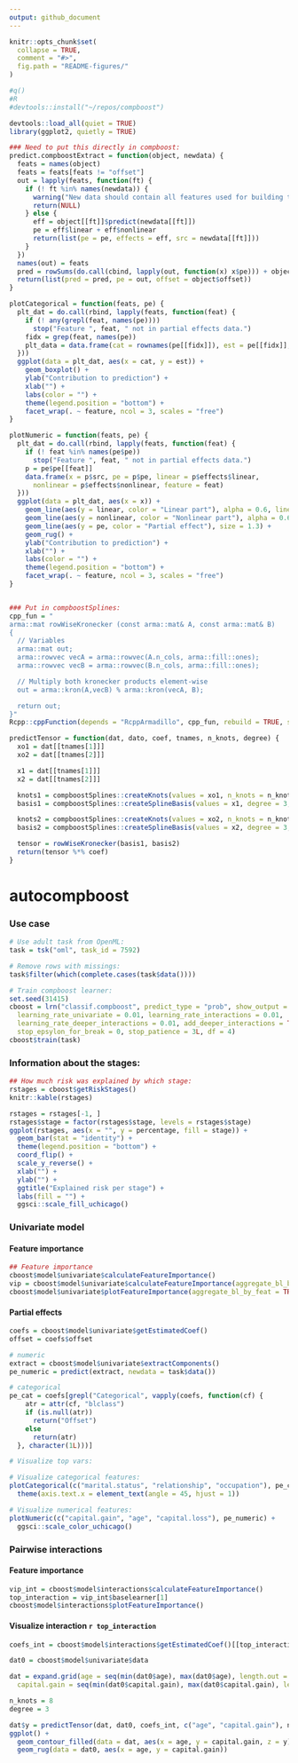 ```yaml
---
output: github_document
---
```


<!-- README.md is generated from README.Rmd. Please edit that file -->

```r
knitr::opts_chunk$set(
  collapse = TRUE,
  comment = "#>",
  fig.path = "README-figures/"
)

#q()
#R
#devtools::install("~/repos/compboost")

devtools::load_all(quiet = TRUE)
library(ggplot2, quietly = TRUE)

### Need to put this directly in compboost:
predict.compboostExtract = function(object, newdata) {
  feats = names(object)
  feats = feats[feats != "offset"]
  out = lapply(feats, function(ft) {
    if (! ft %in% names(newdata)) {
      warning("New data should contain all features used for building the model! Feature ", ft, " is missing.")
      return(NULL)
    } else {
      eff = object[[ft]]$predict(newdata[[ft]])
      pe = eff$linear + eff$nonlinear
      return(list(pe = pe, effects = eff, src = newdata[[ft]]))
    }
  })
  names(out) = feats
  pred = rowSums(do.call(cbind, lapply(out, function(x) x$pe))) + object$offset
  return(list(pred = pred, pe = out, offset = object$offset))
}

plotCategorical = function(feats, pe) {
  plt_dat = do.call(rbind, lapply(feats, function(feat) {
    if (! any(grepl(feat, names(pe))))
      stop("Feature ", feat, " not in partial effects data.")
    fidx = grep(feat, names(pe))
    plt_data = data.frame(cat = rownames(pe[[fidx]]), est = pe[[fidx]], feature = feat)
  }))
  ggplot(data = plt_dat, aes(x = cat, y = est)) +
    geom_boxplot() +
    ylab("Contribution to prediction") +
    xlab("") +
    labs(color = "") +
    theme(legend.position = "bottom") +
    facet_wrap(. ~ feature, ncol = 3, scales = "free")
}

plotNumeric = function(feats, pe) {
  plt_dat = do.call(rbind, lapply(feats, function(feat) {
    if (! feat %in% names(pe$pe))
      stop("Feature ", feat, " not in partial effects data.")
    p = pe$pe[[feat]]
    data.frame(x = p$src, pe = p$pe, linear = p$effects$linear,
      nonlinear = p$effects$nonlinear, feature = feat)
  }))
  ggplot(data = plt_dat, aes(x = x)) +
    geom_line(aes(y = linear, color = "Linear part"), alpha = 0.6, linetype = "dashed") +
    geom_line(aes(y = nonlinear, color = "Nonlinear part"), alpha = 0.6, linetype = "dashed") +
    geom_line(aes(y = pe, color = "Partial effect"), size = 1.3) +
    geom_rug() +
    ylab("Contribution to prediction") +
    xlab("") +
    labs(color = "") +
    theme(legend.position = "bottom") +
    facet_wrap(. ~ feature, ncol = 3, scales = "free")
}


### Put in compboostSplines:
cpp_fun = "
arma::mat rowWiseKronecker (const arma::mat& A, const arma::mat& B)
{
  // Variables
  arma::mat out;
  arma::rowvec vecA = arma::rowvec(A.n_cols, arma::fill::ones);
  arma::rowvec vecB = arma::rowvec(B.n_cols, arma::fill::ones);

  // Multiply both kronecker products element-wise
  out = arma::kron(A,vecB) % arma::kron(vecA, B);

  return out;
}"
Rcpp::cppFunction(depends = "RcppArmadillo", cpp_fun, rebuild = TRUE, showOutput = FALSE)

predictTensor = function(dat, dato, coef, tnames, n_knots, degree) {
  xo1 = dat[[tnames[1]]]
  xo2 = dat[[tnames[2]]]

  x1 = dat[[tnames[1]]]
  x2 = dat[[tnames[2]]]

  knots1 = compboostSplines::createKnots(values = xo1, n_knots = n_knots, degree = degree)
  basis1 = compboostSplines::createSplineBasis(values = x1, degree = 3, knots = knots1)

  knots2 = compboostSplines::createKnots(values = xo2, n_knots = n_knots, degree = degree)
  basis2 = compboostSplines::createSplineBasis(values = x2, degree = 3, knots = knots2)

  tensor = rowWiseKronecker(basis1, basis2)
  return(tensor %*% coef)
}
```

# autocompboost

### Use case

```r
# Use adult task from OpenML:
task = tsk("oml", task_id = 7592)

# Remove rows with missings:
task$filter(which(complete.cases(task$data())))

# Train compboost learner:
set.seed(31415)
cboost = lrn("classif.compboost", predict_type = "prob", show_output = TRUE,
  learning_rate_univariate = 0.01, learning_rate_interactions = 0.01,
  learning_rate_deeper_interactions = 0.01, add_deeper_interactions = TRUE,
  stop_epsylon_for_break = 0, stop_patience = 3L, df = 4)
cboost$train(task)

```

### Information about the stages:

```r
## How much risk was explained by which stage:
rstages = cboost$getRiskStages()
knitr::kable(rstages)

rstages = rstages[-1, ]
rstages$stage = factor(rstages$stage, levels = rstages$stage)
ggplot(rstages, aes(x = "", y = percentage, fill = stage)) +
  geom_bar(stat = "identity") +
  theme(legend.position = "bottom") +
  coord_flip() +
  scale_y_reverse() +
  xlab("") +
  ylab("") +
  ggtitle("Explained risk per stage") +
  labs(fill = "") +
  ggsci::scale_fill_uchicago()
```

### Univariate model

#### Feature importance

```r
## Feature importance
cboost$model$univariate$calculateFeatureImportance()
vip = cboost$model$univariate$calculateFeatureImportance(aggregate_bl_by_feat = TRUE)
cboost$model$univariate$plotFeatureImportance(aggregate_bl_by_feat = TRUE)
```

#### Partial effects

```r
coefs = cboost$model$univariate$getEstimatedCoef()
offset = coefs$offset

# numeric
extract = cboost$model$univariate$extractComponents()
pe_numeric = predict(extract, newdata = task$data())

# categorical
pe_cat = coefs[grepl("Categorical", vapply(coefs, function(cf) {
    atr = attr(cf, "blclass")
    if (is.null(atr))
      return("Offset")
    else
      return(atr)
  }, character(1L)))]

# Visualize top vars:

# Visualize categorical features:
plotCategorical(c("marital.status", "relationship", "occupation"), pe_cat) +
  theme(axis.text.x = element_text(angle = 45, hjust = 1))

# Visualize numerical features:
plotNumeric(c("capital.gain", "age", "capital.loss"), pe_numeric) +
  ggsci::scale_color_uchicago()
```

### Pairwise interactions


#### Feature importance

```r
vip_int = cboost$model$interactions$calculateFeatureImportance()
top_interaction = vip_int$baselearner[1]
cboost$model$interactions$plotFeatureImportance()
```

#### Visualize interaction `r top_interaction`

```r
coefs_int = cboost$model$interactions$getEstimatedCoef()[[top_interaction]]

dat0 = cboost$model$univariate$data

dat = expand.grid(age = seq(min(dat0$age), max(dat0$age), length.out = 100),
  capital.gain = seq(min(dat0$capital.gain), max(dat0$capital.gain), length.out = 100))

n_knots = 8
degree = 3

dat$y = predictTensor(dat, dat0, coefs_int, c("age", "capital.gain"), n_knots, degree)
ggplot() +
  geom_contour_filled(data = dat, aes(x = age, y = capital.gain, z = y), bins = 15) +
  geom_rug(data = dat0, aes(x = age, y = capital.gain))
```


